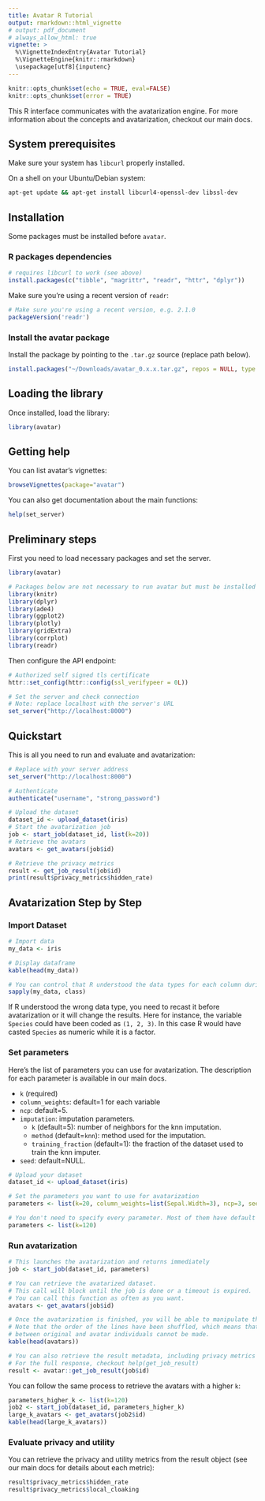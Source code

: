 ```yaml
---
title: Avatar R Tutorial
output: rmarkdown::html_vignette
# output: pdf_document
# always_allow_html: true
vignette: >
  %\VignetteIndexEntry{Avatar Tutorial}
  %\VignetteEngine{knitr::rmarkdown}
  \usepackage[utf8]{inputenc}
---
```


```r
knitr::opts_chunk$set(echo = TRUE, eval=FALSE)
knitr::opts_chunk$set(error = TRUE)
```

This R interface communicates with the avatarization engine. For more information about the concepts and avatarization, checkout our main docs.

## System prerequisites

Make sure your system has `libcurl` properly installed.

On a shell on your Ubuntu/Debian system:

```bash
apt-get update && apt-get install libcurl4-openssl-dev libssl-dev
```

## Installation

Some packages must be installed before `avatar`.

### R packages dependencies

```r
# requires libcurl to work (see above)
install.packages(c("tibble", "magrittr", "readr", "httr", "dplyr"))
```

Make sure you're using a recent version of `readr`:

```r
# Make sure you're using a recent version, e.g. 2.1.0
packageVersion('readr')
```

### Install the avatar package

Install the package by pointing to the `.tar.gz` source (replace path below).

```r
install.packages("~/Downloads/avatar_0.x.x.tar.gz", repos = NULL, type = "source")
```

## Loading the library

Once installed, load the library:

```r
library(avatar)
```

## Getting help

You can list avatar's vignettes:

```r
browseVignettes(package="avatar")
```

You can also get documentation about the main functions:

```r
help(set_server)
```

## Preliminary steps

First you need to load necessary packages and set the server.

```r
library(avatar)

# Packages below are not necessary to run avatar but must be installed to run this tutorial
library(knitr)
library(dplyr)
library(ade4)
library(ggplot2)
library(plotly)
library(gridExtra)
library(corrplot)
library(readr)
```

Then configure the API endpoint:

```r
# Authorized self signed tls certificate
httr::set_config(httr::config(ssl_verifypeer = 0L))

# Set the server and check connection
# Note: replace localhost with the server's URL
set_server("http://localhost:8000")
```

## Quickstart

This is all you need to run and evaluate and avatarization:

```r
# Replace with your server address
set_server("http://localhost:8000")

# Authenticate
authenticate("username", "strong_password")

# Upload the dataset
dataset_id <- upload_dataset(iris)
# Start the avatarization job
job <- start_job(dataset_id, list(k=20))
# Retrieve the avatars
avatars <- get_avatars(job$id)

# Retrieve the privacy metrics
result <- get_job_result(job$id)
print(result$privacy_metrics$hidden_rate)
```

## Avatarization Step by Step

### Import Dataset

```r
# Import data
my_data <- iris

# Display dataframe
kable(head(my_data))

# You can control that R understood the data types for each column during importation:
sapply(my_data, class)
```

If R understood the wrong data type, you need to recast it before avatarization or it will change the results. Here for instance, the variable `Species` could have been coded as `(1, 2, 3)`. In this case R would have casted `Species` as numeric while it is a factor.

### Set parameters

Here's the list of parameters you can use for avatarization. The description for each parameter is available in our main docs.

- `k` (required)
- `column_weights`: default=1 for each variable
- `ncp`: default=5.
- `imputation`: imputation parameters.
  - `k` (default=5): number of neighbors for the knn imputation.
  - `method` (default=`knn`): method used for the imputation. 
  - `training_fraction` (default=1): the fraction of the dataset used to train the knn imputer. 
- `seed`: default=NULL.

```r
# Upload your dataset
dataset_id <- upload_dataset(iris)

# Set the parameters you want to use for avatarization
parameters <- list(k=20, column_weights=list(Sepal.Width=3), ncp=3, seed=42, imputation=list(k=5))

# You don't need to specify every parameter. Most of them have default values (see above).
parameters <- list(k=120)
```

### Run avatarization

```r
# This launches the avatarization and returns immediately
job <- start_job(dataset_id, parameters)

# You can retrieve the avatarized dataset.
# This call will block until the job is done or a timeout is expired.
# You can call this function as often as you want.
avatars <- get_avatars(job$id)

# Once the avatarization is finished, you will be able to manipulate the avatarized dataset:
# Note that the order of the lines have been shuffled, which means that the link
# between original and avatar individuals cannot be made.
kable(head(avatars))

# You can also retrieve the result metadata, including privacy metrics (see below)
# For the full response, checkout help(get_job_result)
result <- avatar::get_job_result(job$id)
```

You can follow the same process to retrieve the avatars with a higher `k`:

```r
parameters_higher_k <- list(k=120)
job2 <- start_job(dataset_id, parameters_higher_k)
large_k_avatars <- get_avatars(job2$id)
kable(head(large_k_avatars))
```

### Evaluate privacy and utility

You can retrieve the privacy and utility metrics from the result object (see our main docs for details about each metric):

```r
result$privacy_metrics$hidden_rate
result$privacy_metrics$local_cloaking
```
